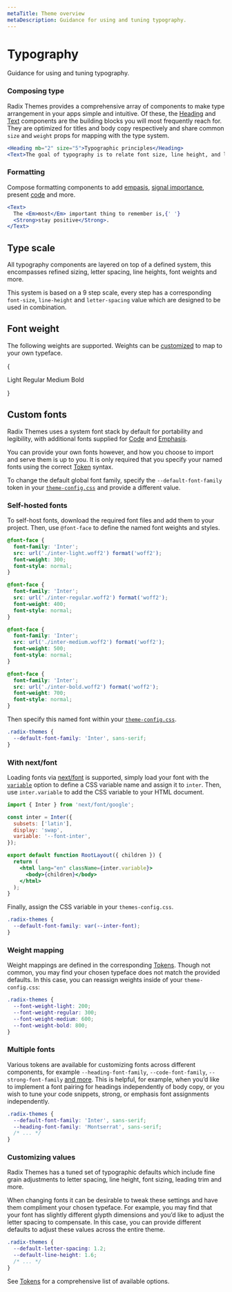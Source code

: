 ```yaml
---
metaTitle: Theme overview
metaDescription: Guidance for using and tuning typography.
---
```


# Typography

<Description>Guidance for using and tuning typography.</Description>

### Composing type

Radix Themes provides a comprehensive array of components to make type arrangement in your apps simple and intuitive. Of these, the [Heading](/themes/docs/components/heading) and [Text](/themes/docs/components/text) components are the building blocks you will most frequently reach for. They are optimized for titles and body copy respectively and share common `size` and `weight` props for mapping with the type system.

```jsx live=true
<Heading mb="2" size="5">Typographic principles</Heading>
<Text>The goal of typography is to relate font size, line height, and line width in a proportional way that maximizes beauty and makes reading easier and more pleasant.</Text>
```

### Formatting

Compose formatting components to add [empasis](/themes/docs/components/em), [signal importance](/themes/docs/components/strong), present [code](/themes/docs/components/code) and more.

```jsx live=true
<Text>
  The <Em>most</Em> important thing to remember is,{' '}
  <Strong>stay positive</Strong>.
</Text>
```

## Type scale

All typography components are layered on top of a defined system, this encompasses refined sizing, letter spacing, line heights, font weights and more.

This system is based on a 9 step scale, every step has a corresponding `font-size`, `line-height` and `letter-spacing` value which are designed to be used in combination.

<Box my="7">
  <ThemesFontSizeScale />
</Box>

<ThemesFontSizeTable />

## Font weight

The following weights are supported. Weights can be [customized](http://localhost:3000/themes/docs/theme/typography#weight-mapping) to map to your own typeface.

{

<Theme className="radix-themes-example" applyBackgroundColor={false}>
  <Card size="2" my="5">
    <Text weight="light" as="div" size="6">
      Light
    </Text>
    <Text weight="regular" as="div" size="6">
      Regular
    </Text>
    <Text weight="medium" as="div" size="6">
      Medium
    </Text>
    <Text weight="bold" as="div" size="6">
      Bold
    </Text>
  </Card>
</Theme>

}

<ThemesFontWeightTable />

## Custom fonts

Radix Themes uses a system font stack by default for portability and legibility, with additional fonts supplied for [Code](/themes/docs/components/code) and [Emphasis](/themes/docs/components/em).

<ThemesFontFamilyTable />

You can provide your own fonts however, and how you choose to import and serve them is up to you. It is only required that you specify your named fonts using the correct [Token](/themes/docs/theme/token-reference#typography) syntax.

To change the default global font family, specify the `--default-font-family` token in your [`theme-config.css`](/themes/docs/theme/token-reference#modifying-tokens) and provide a different value.

### Self-hosted fonts

To self-host fonts, download the required font files and add them to your project. Then, use `@font-face` to define the named font weights and styles.

```css
@font-face {
  font-family: 'Inter';
  src: url('./inter-light.woff2') format('woff2');
  font-weight: 300;
  font-style: normal;
}

@font-face {
  font-family: 'Inter';
  src: url('./inter-regular.woff2') format('woff2');
  font-weight: 400;
  font-style: normal;
}

@font-face {
  font-family: 'Inter';
  src: url('./inter-medium.woff2') format('woff2');
  font-weight: 500;
  font-style: normal;
}

@font-face {
  font-family: 'Inter';
  src: url('./inter-bold.woff2') format('woff2');
  font-weight: 700;
  font-style: normal;
}
```

Then specify this named font within your [`theme-config.css`](/themes/docs/theme/token-reference#modifying-tokens).

```css
.radix-themes {
  --default-font-family: 'Inter', sans-serif;
}
```

### With next/font

Loading fonts via [next/font](https://nextjs.org/docs/app/api-reference/components/font) is supported, simply load your font with the [`variable`](https://nextjs.org/docs/app/api-reference/components/font#variable) option to define a CSS variable name and assign it to `inter`. Then, use `inter.variable` to add the CSS variable to your HTML document.

```jsx
import { Inter } from 'next/font/google';

const inter = Inter({
  subsets: ['latin'],
  display: 'swap',
  variable: '--font-inter',
});

export default function RootLayout({ children }) {
  return (
    <html lang="en" className={inter.variable}>
      <body>{children}</body>
    </html>
  );
}
```

Finally, assign the CSS variable in your `themes-config.css`.

```css
.radix-themes {
  --default-font-family: var(--inter-font);
}
```

### Weight mapping

Weight mappings are defined in the corresponding [Tokens](/themes/docs/theme/token-reference#font-weight). Though not common, you may find your chosen typeface does not match the provided defaults. In this case, you can reassign weights inside of your `theme-config.css`:

```css
.radix-themes {
  --font-weight-light: 200;
  --font-weight-regular: 300;
  --font-weight-medium: 600;
  --font-weight-bold: 800;
}
```

### Multiple fonts

Various tokens are available for customizing fonts across different components, for example `--heading-font-family`, `--code-font-family`, `--strong-font-family` [and more](/themes/docs/theme/token-reference#advanced-settings). This is helpful, for example, when you’d like to implement a font pairing for headings independently of body copy, or you wish to tune your code snippets, strong, or emphasis font assignments independently.

```css
.radix-themes {
  --default-font-family: 'Inter', sans-serif;
  --heading-font-family: 'Montserrat', sans-serif;
  /* ... */
}
```

### Customizing values

Radix Themes has a tuned set of typographic defaults which include fine grain adjustments to letter spacing, line height, font sizing, leading trim and more.

When changing fonts it can be desirable to tweak these settings and have them compliment your chosen typeface. For example, you may find that your font has slightly different glypth dimensions and you’d like to adjust the letter spacing to compensate. In this case, you can provide different defaults to adjust these values across the entire theme.

```css
.radix-themes {
  --default-letter-spacing: 1.2;
  --default-line-height: 1.6;
  /* ... */
}
```

See [Tokens](/themes/docs/theme/token-reference) for a comprehensive list of available options.
